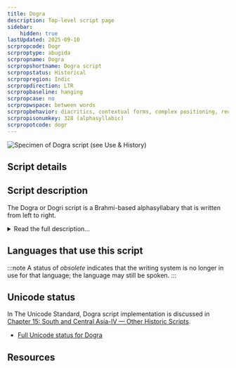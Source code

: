 ```yaml
---
title: Dogra
description: Top-level script page
sidebar:
    hidden: true
lastUpdated: 2025-09-10
scrpropcode: Dogr
scrproptype: abugida
scrpropname: Dogra
scrpropshortname: Dogra script
scrpropstatus: Historical
scrpropregion: Indic
scrpropdirection: LTR
scrpropbaseline: hanging
scrpropcase: no
scrpropwspace: between words
scrpropbehavior: diacritics, contextual forms, complex positioning, reordering, required ligatures
scrpropisonumkey: 328 (alphasyllabic)
scrpropotcode: dogr
---
```



![](../images/dogr-sample.jpg "Specimen of Dogra script (see Use & History)")

## Script details

<ScriptDetails />

## Script description

The Dogra or Dogri script is a Brahmi-based alphasyllabary that is written from left to right.

<details>
<summary>Read the full description...</summary>Independent and initial vowels are written using letters, while dependent vowels are expressed using combining signs. Consonant letters possess the inherent vowel _a_, which is changed by the attachment of a vowel sign. Consonant clusters are written in various ways, such as with visible _halanta_, as an atomic ligature, and with half-forms; _repha_ is attested, but rarely used. There are no formal conventions regarding representation of conjuncts.
</details>

## Languages that use this script

:::note
A status of _obsolete_ indicates that the writing system is no longer in use for that language; the language may still be spoken.
:::

<WsList script='Dogr' wsMax='5' />

## Unicode status

In The Unicode Standard, Dogra script implementation is discussed in [Chapter 15: South and Central Asia-IV — Other Historic Scripts](https://www.unicode.org/versions/latest/core-spec/chapter-15/#G100066).

- [Full Unicode status for Dogra](/scrlang/unicode/dogr-unicode)



## Resources

<ScriptResources detailSummary='seemore' />

